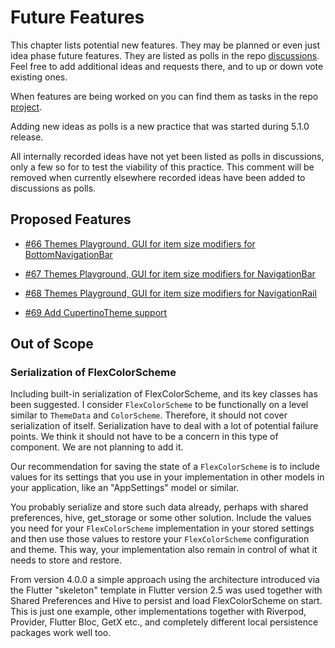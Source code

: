 # Future Features

This chapter lists potential new features. They may be planned or even just idea phase future features. They are listed as polls in the repo [discussions](https://github.com/rydmike/flex_color_scheme/discussions). Feel free to add additional ideas and requests there, and to up or down vote existing ones. 

When features are being worked on you can find them as tasks in the repo [project](https://github.com/rydmike/flex_color_scheme/projects/1).

Adding new ideas as polls is a new practice that was started during 5.1.0 release. 

All internally recorded ideas have not yet been listed as polls in discussions, only a few so for to test the viability of this practice. This comment will be removed when currently elsewhere recorded ideas have been added to discussions as polls.

## Proposed Features

* [#66 Themes Playground, GUI for item size modifiers for BottomNavigationBar](https://github.com/rydmike/flex_color_scheme/discussions/66)

* [#67 Themes Playground, GUI for item size modifiers for NavigationBar](https://github.com/rydmike/flex_color_scheme/discussions/67)

* [#68 Themes Playground, GUI for item size modifiers for NavigationRail](https://github.com/rydmike/flex_color_scheme/discussions/68)

* [#69 Add CupertinoTheme support](https://github.com/rydmike/flex_color_scheme/discussions/69)


## Out of Scope

### Serialization of FlexColorScheme

Including built-in serialization of FlexColorScheme, and its key classes has been suggested. I consider `FlexColorScheme` to be functionally on a level similar to `ThemeData` and `ColorScheme`. Therefore, it should not cover serialization of itself. Serialization have to deal with a lot of potential failure points. We think it should not have to be a concern in this type of component. We are not planning to add it.

Our recommendation for saving the state of a `FlexColorScheme` is to include values for its settings that you use in your implementation in other models in your application, like an "AppSettings" model or similar.

You probably serialize and store such data already, perhaps with shared preferences, hive, get_storage or some other solution. Include the values you need for your `FlexColorScheme` implementation in your stored settings and then use those values to restore your `FlexColorScheme` configuration and theme. This way, your implementation also remain in control of what it needs to store and restore.

From version 4.0.0 a simple approach using the architecture introduced via the Flutter "skeleton" template in Flutter version 2.5 was used together with Shared Preferences and Hive to persist and load FlexColorScheme on start. This is just one example, other implementations together with Riverpod, Provider, Flutter Bloc, GetX etc., and completely different local persistence packages work well too.
